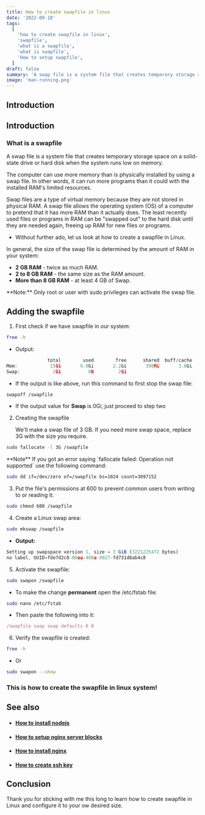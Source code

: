 ```yaml
---
title: How to create swapfile in linux
date: '2022-09-18'
tags:
  [
    'how to create swapfile in linux',
    'swapfile',
    'what is a swapfile',
    'what is swapfile',
    'How to setup swapfile',
  ]
draft: false
summary: 'A swap file is a system file that creates temporary storage space on a solid-state drive or hard disk when the system runs low on memory.'
image: 'man-running.png'
---
```



<ImageComponent
  src="/static/images/man-running.png"
  width="65%"
  height="65%"
  alt="man running illustration"
/>

## Introduction

<TOCInline toc={props.toc} exclude="Introduction" toHeading={2} />

## Introduction

### What is a swapfile

A swap file is a system file that creates temporary storage space on a solid-state drive or hard disk when the system runs low on memory.

The computer can use more memory than is physically installed by using a swap file. In other words, it can run more programs than it could with the installed RAM's limited resources.

Swap files are a type of virtual memory because they are not stored in physical RAM. A swap file allows the operating system (OS) of a computer to pretend that it has more RAM than it actually does. The least recently used files or programs in RAM can be "swapped out" to the hard disk until they are needed again, freeing up RAM for new files or programs.

- Without further ado, let us look at how to create a swapfile in Linux.

In general, the size of the swap file is determined by the amount of RAM in your system:

- **2 GB RAM** - twice as much RAM.
- **2 to 8 GB RAM** - the same size as the RAM amount.
- **More than 8 GB RAM** - at least 4 GB of Swap.

<Note type="warning">
  **Note:** Only root or user with sudo privileges can activate the swap file.
</Note>

<GoogleHorizontalAdUnit path="create-swapfile" />

## Adding the swapfile

1. First check if we have swapfile in our system:

```bash
free -h
```

- Output:

```js
               total        used        free      shared  buff/cache   available
Mem:            15Gi       9.0Gi       2.2Gi       390Mi       3.8Gi       5.3Gi
Swap:            2Gi          0B         2Gi

```

- If the output is like above, run this command to first stop the swap file:

```bash
swapoff /swapfile
```

- If the output value for **Swap** is 0Gi, just proceed to step two

2. Creating the swapfile

   We'll make a swap file of 3 GB. If you need more swap space, replace 3G with the size you require.

```bash
sudo fallocate -l 3G /swapfile
```

<Note>
  **Note** If you got an error saying `fallocate failed: Operation not supported` use the following command:

```bash
sudo dd if=/dev/zero of=/swapfile bs=1024 count=3097152
```

</Note>

3. Put the file's permissions at 600 to prevent common users from writing to or reading it:

```bash
sudo chmod 600 /swapfile
```

4. Create a Linux swap area:

```bash
sudo mkswap /swapfile
```

- **Output:**

```js
Setting up swapspace version 1, size = 3 GiB (3221225472 bytes)
no label, UUID=fde7d2c8-06ea-400a-9027-fd731d8ab4c8
```

5. Activate the swapfile:

```bash
sudo swapon /swapfile
```

- To make the change **permanent** open the /etc/fstab file:

```bash
sudo nano /etc/fstab
```

- Then paste the following into it:

```js
/swapfile swap swap defaults 0 0
```

6. Verify the swapfile is created:

```bash
free -h
```

- Or

```bash
sudo swapon --show
```

### This is how to create the swapfile in linux system!

## See also

- #### [How to install nodejs](how-to-install-nodejs)

- #### [How to setup nginx server blocks](nginx-server-block)

- #### [How to install nginx](how-to-install-nginx)

- #### [How to create ssh key](how-to-create-ssh-key)

## Conclusion

Thank you for sticking with me this long to learn how to create swapfile in Linux and configure it to your ow desired size.

